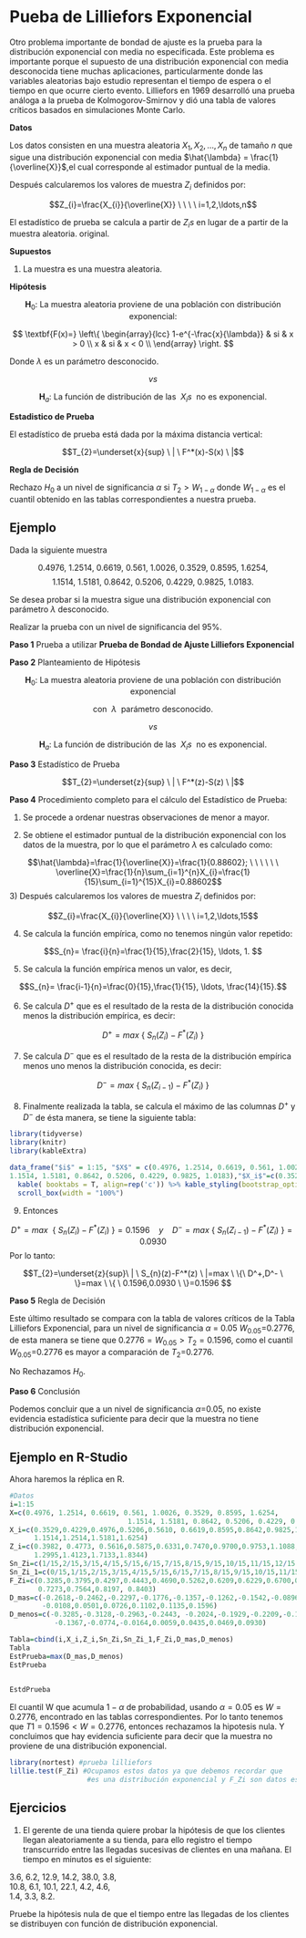 # Pueba de Lilliefors Exponencial 

Otro problema importante de bondad de ajuste es la prueba para la distribución exponencial con media no especificada. Este problema es importante porque el supuesto de una distribución exponencial con media desconocida tiene muchas aplicaciones, particularmente donde las variables aleatorias bajo estudio representan el tiempo de espera o el tiempo en que ocurre cierto evento. 
Lilliefors en 1969 desarrolló una prueba análoga a la prueba de Kolmogorov-Smirnov y dió una tabla de valores críticos basados en simulaciones Monte Carlo. 

**Datos**

Los datos consisten en una muestra aleatoria $X_{1},X_{2},\ldots,X_{n}$ de tamaño $n$ que sigue una distribución exponencial con media $\hat{\lambda} = \frac{1}{\overline{X}}$,el cual corresponde al estimador puntual de la media.

Después calcularemos los valores de muestra $Z_{i}$ definidos por:

$$Z_{i}=\frac{X_{i}}{\overline{X}} \ \ \ \ i=1,2,\ldots,n$$

El estadístico de prueba se calcula a partir de $Z_{i}s$ en lugar de a partir de la muestra aleatoria. original.

**Supuestos**

1) La muestra es una muestra aleatoria.

**Hipótesis**

$$\textbf{H}_0: \ \mbox{La muestra aleatoria proviene de una población con distribución exponencial:}$$

$$
\textbf{F(x)=} \left\{
\begin{array}{lcc}
1-e^{-\frac{x}{\lambda}} & si & x > 0 \\
x & si &  x < 0 \\
\end{array}
\right.
$$

Donde $\lambda$ es un parámetro desconocido.

$$vs$$

$$\textbf{H}_a: \ \mbox{La función de distribución de las} \ \  X_{i}s \ \  \mbox{no es exponencial.}$$


**Estadistico de Prueba**

El estadístico de prueba está dada por la máxima distancia vertical:

$$T_{2}=\underset{x}{sup} \ | \ F^*(x)-S(x) \ |$$

**Regla de Decisión**

Rechazo $H_0$ a un nivel de significancia $\alpha$ si $T_{2}> W_{1-\alpha}$ donde $W_{1-\alpha}$ es el cuantil obtenido en las tablas correspondientes a nuestra prueba.


## Ejemplo

Dada la siguiente muestra

$$0.4976,\ 1.2514,\ 0.6619,\ 0.561,\ 1.0026,\ 0.3529,\ 0.8595,\ 1.6254,$$
$$1.1514,\ 1.5181,\ 0.8642,\ 0.5206,\ 0.4229,\ 0.9825,\ 1.0183.$$

Se desea probar si la muestra sigue una distribución exponencial con parámetro $\lambda$ desconocido.

Realizar la prueba con un nivel de significancia del $95\%$.


**Paso 1** Prueba a utilizar **Prueba de Bondad de Ajuste Lilliefors Exponencial**

**Paso 2** Planteamiento de Hipótesis

$$\textbf{H}_0: \ \mbox{La muestra aleatoria proviene de una población con distribución exponencial}$$

$$\mbox{con} \ \  \lambda \ \  \mbox{parámetro desconocido.}$$

$$vs$$

$$\textbf{H}_a: \ \mbox{La función de distribución de las} \ \  X_{i}s \ \  \mbox{no es exponencial.}$$


**Paso 3** Estadístico de Prueba

$$T_{2}=\underset{z}{sup} \ | \ F^*(z)-S(z) \ |$$

**Paso 4** Procedimiento completo para el cálculo del Estadístico de Prueba:

1) Se procede a ordenar nuestras observaciones de menor a mayor.

2) Se obtiene el estimador puntual de la distribución exponencial con los datos de la muestra, por lo que el parámetro $\lambda$ es calculado como:

$$\hat{\lambda}=\frac{1}{\overline{X}}=\frac{1}{0.88602}; \ \ \ \ \ \  \overline{X}=\frac{1}{n}\sum_{i=1}^{n}X_{i}=\frac{1}{15}\sum_{i=1}^{15}X_{i}=0.88602$$
3) Después calcularemos los valores de muestra $Z_{i}$ definidos por:

$$Z_{i}=\frac{X_{i}}{\overline{X}} \ \ \ \ i=1,2,\ldots,15$$

4) Se calcula la función empírica, como no tenemos ningún valor repetido:

$$S_{n}= \frac{i}{n}=\frac{1}{15},\frac{2}{15}, \ldots, 1. $$


5) Se calcula la función empírica menos un valor, es decir,

$$S_{n}= \frac{i-1}{n}=\frac{0}{15},\frac{1}{15}, \ldots, \frac{14}{15}.$$

6) Se calcula $D^+$ que es el resultado de la resta de la distribución conocida menos la  distribución empírica, es decir:


$$D^+= max \ \{ \ S_{n}(Z_{i})-F^*(Z_{i}) \ \}$$


7) Se calcula $D^-$ que es el resultado de la resta de la distribución empírica menos uno menos la distribución conocida, es decir:


$$D^-= max \  \{\ S_{n}(Z_{i-1})-F^*(Z_{i}) \ \}$$

8) Finalmente realizada la tabla, se calcula el máximo de las columnas $D^+$ y $D^-$ de ésta manera, se tiene la siguiente tabla:

```{r echo=FALSE,warning=FALSE,message=FALSE}
library(tidyverse)
library(knitr)
library(kableExtra)

data_frame("$i$" = 1:15, "$X$" = c(0.4976, 1.2514, 0.6619, 0.561, 1.0026, 0.3529, 0.8595, 1.6254,
1.1514, 1.5181, 0.8642, 0.5206, 0.4229, 0.9825, 1.0183),"$X_i$"=c(0.3529,0.4229,0.4976,0.5206,0.5610, 0.6619,0.8595,0.8642,0.9825,1.0026,1.0183,1.1514,1.2514,1.5181,1.6254),"$Z_i=\\frac{X_i}{\\bar{x}}$"=c(0.3982, 0.4773, 0.5616,0.5875,0.6331,0.7470,0.9700,0.9753,1.1088,1.1315,1.1492,1.2995,1.4123,1.7133,1.8344), "$S_n(Z_i)$"=c(1/15,2/15,3/15,4/15,5/15,6/15,7/15,8/15,9/15,10/15,11/15,12/15,13/15,14/15,1), "$S_n(Z_{i-1})$"=c(0/15,1/15,2/15,3/15,4/15,5/15,6/15,7/15,8/15,9/15,10/15,11/15,12/15,13/15,14/15),"$F^*(Z_i)$"=c(0.3285,0.3795,0.4297,0.4443,0.4690,0.5262,0.6209,0.6229,0.6700,0.6774,0.6831,0.7273,0.7564,0.8197, 0.8403),"$D^+=S_n(Z_i)-F^*(Z_i)$"=c(-0.2618,-0.2462,-0.2297,-0.1776,-0.1357,-0.1262,-0.1542,-0.0896,-0.0700, -0.0108,0.0501,0.0726,0.1102,0.1135,0.1596),"$D^-=S_n(Z_{i-1})-F^*(Z_i)$"=c(-0.3285,-0.3128,-0.2963,-0.2443, -0.2024,-0.1929,-0.2209,-0.1562,-0.1367,-0.0774,-0.0164,0.0059,0.0435,0.0469,0.0930)) %>% 
  kable( booktabs = T, align=rep('c')) %>% kable_styling(bootstrap_options = "striped", full_width = F) %>%
  scroll_box(width = "100%")
```

9) Entonces 

$$ D^+= max \ \  \{\ S_{n}(Z_{i})-F^*(Z_{i}) \ \}= 0.1596 \ \ \ \ y\ \ \ \ D^-= max\  \{ \ S_{n}(Z_{i-1})-F^*(Z_{i}) \ \}=0.0930 $$
Por lo tanto:

$$T_{2}=\underset{z}{sup}\ | \ S_{n}(z)-F^*(z) \ |=max \ \{\ D^+,D^- \ \}=max \ \{ \ 0.1596,0.0930 \ \}=0.1596 $$

**Paso 5** Regla de Decisión

Este último resultado se compara con la tabla de valores críticos de la Tabla Lilliefors Exponencial, para un nivel de significancia $\alpha$ = 0.05 $W_{0.05}$=0.2776, de esta manera se tiene que $0.2776 = W_{0.05} > T_{2} = 0.1596$, como el cuantil $W_{0.05}$=0.2776 es mayor a comparación de $T_{2}$=0.2776.

No Rechazamos $H_0$.

**Paso 6** Conclusión

Podemos concluir que a un nivel de significancia $\alpha$=0.05, no existe evidencia estadística suficiente para decir que la muestra no tiene distribución exponencial.


## Ejemplo en R-Studio

Ahora haremos la réplica en R.

```{r}
#Datos
i=1:15
X=c(0.4976, 1.2514, 0.6619, 0.561, 1.0026, 0.3529, 0.8595, 1.6254,
                             1.1514, 1.5181, 0.8642, 0.5206, 0.4229, 0.9825, 1.0183)
X_i=c(0.3529,0.4229,0.4976,0.5206,0.5610, 0.6619,0.8595,0.8642,0.9825,1.0026,1.0183,
      1.1514,1.2514,1.5181,1.6254)
Z_i=c(0.3982, 0.4773, 0.5616,0.5875,0.6331,0.7470,0.9700,0.9753,1.1088,1.1315,1.1492,
      1.2995,1.4123,1.7133,1.8344) 
Sn_Zi=c(1/15,2/15,3/15,4/15,5/15,6/15,7/15,8/15,9/15,10/15,11/15,12/15,13/15,14/15,1)
Sn_Zi_1=c(0/15,1/15,2/15,3/15,4/15,5/15,6/15,7/15,8/15,9/15,10/15,11/15,12/15,13/15,14/15)
F_Zi=c(0.3285,0.3795,0.4297,0.4443,0.4690,0.5262,0.6209,0.6229,0.6700,0.6774,0.6831,
       0.7273,0.7564,0.8197, 0.8403)
D_mas=c(-0.2618,-0.2462,-0.2297,-0.1776,-0.1357,-0.1262,-0.1542,-0.0896,-0.0700,
        -0.0108,0.0501,0.0726,0.1102,0.1135,0.1596)
D_menos=c(-0.3285,-0.3128,-0.2963,-0.2443, -0.2024,-0.1929,-0.2209,-0.1562,
           -0.1367,-0.0774,-0.0164,0.0059,0.0435,0.0469,0.0930)  

Tabla=cbind(i,X_i,Z_i,Sn_Zi,Sn_Zi_1,F_Zi,D_mas,D_menos)                                                                                                                                                      
Tabla
EstPrueba=max(D_mas,D_menos)
EstPrueba
           


```
```{r}
EstdPrueba
```

El cuantil W que acumula $1-\alpha$ de probabilidad, usando $\alpha=0.05$ es $W = 0.2776$, encontrado en las tablas correspondientes. Por lo tanto tenemos que $T1=0.1596 < W=0.2776$, entonces rechazamos la hipotesis nula. Y concluimos que hay evidencia suficiente para decir que la muestra no proviene de una distribución exponencial.

```{r}
library(nortest) #prueba lilliefors
lillie.test(F_Zi) #Ocupamos estos datos ya que debemos recordar que 
                   #es una distribución exponencial y F_Zi son datos estandarizados 
```

## Ejercicios

1. El gerente de una tienda quiere probar la hipótesis de que los clientes llegan aleatoriamente a su tienda, para ello registro el tiempo transcurrido entre las llegadas sucesivas de clientes en una mañana. El tiempo en minutos es el siguiente:

 3.6, 6.2,  12.9, 14.2,  38.0,  3.8,  
10.8, 6.1,  10.1, 22.1,   4.2,  4.6,  
1.4,  3.3,  8.2.  


Pruebe la hipótesis nula de que el tiempo entre las llegadas de los clientes se distribuyen con función de distribución exponencial.

